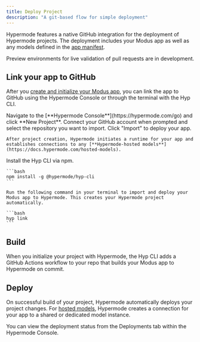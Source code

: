 ```yaml
---
title: Deploy Project
description: "A git-based flow for simple deployment"
---
```


Hypermode features a native GitHub integration for the deployment of Hypermode
projects. The deployment includes your Modus app as well as any models defined
in the [app manifest](/modus/app-manifest).

<Note>
  Preview environments for live validation of pull requests are in development.
</Note>

## Link your app to GitHub

After you
[create and initialize your Modus app](/modus/quickstart#building-your-first-modus-app),
you can link the app to GitHub using the Hypermode Console or through the
terminal with the Hyp CLI.

<Tabs>
  <Tab title="Hypermode Console">
    Navigate to the [**Hypermode Console**](https://hypermode.com/go) and click **New Project**.
    Connect your GitHub account when prompted and select the repository you want to import.
    Click "Import" to deploy your app.

    After project creation, Hypermode initiates a runtime for your app and establishes connections to any [**Hypermode-hosted models**](https://docs.hypermode.com/hosted-models).

  </Tab>
  <Tab title="Hyp CLI">
    Install the Hyp CLI via npm.

    ```bash
    npm install -g @hypermode/hyp-cli
    ```

    Run the following command in your terminal to import and deploy your Modus app to Hypermode. This creates your Hypermode project automatically.

    ```bash
    hyp link
    ```

  </Tab>
</Tabs>

## Build

When you initialize your project with Hypermode, the Hyp CLI adds a GitHub
Actions workflow to your repo that builds your Modus app to Hypermode on commit.

## Deploy

On successful build of your project, Hypermode automatically deploys your
project changes. For [hosted models](/hosted-models), Hypermode creates a
connection for your app to a shared or dedicated model instance.

You can view the deployment status from the Deployments tab within the Hypermode
Console.
